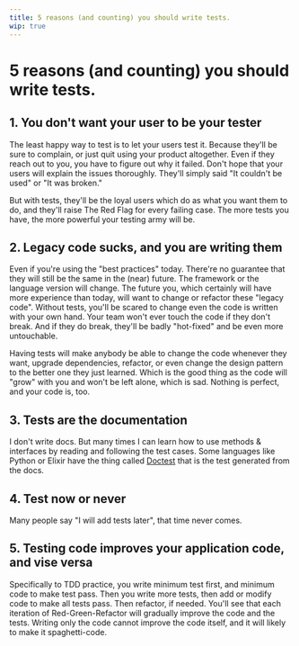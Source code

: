 ```yaml
---
title: 5 reasons (and counting) you should write tests.
wip: true
---
```


# 5 reasons (and counting) you should write tests.

## 1. You don't want your user to be your tester

The least happy way to test is to let your users test it. Because they'll be sure to complain, or just quit using your product altogether.
Even if they reach out to you, you have to figure out why it failed. Don't hope that your users will explain the issues thoroughly. They'll simply said "It couldn't be used" or "It was broken."

But with tests, they'll be the loyal users which do as what you want them to do, and they'll raise The Red Flag for every failing case. The more tests you have, the more powerful your testing army will be.

## 2. Legacy code sucks, and you are writing them

Even if you're using the "best practices" today. There're no guarantee that they will still be the same in the (near) future.
The framework or the language version will change. The future you, which certainly will have more experience than today, will want to change or refactor these "legacy code".
Without tests, you'll be scared to change even the code is written with your own hand. Your team won't ever touch the code if they don't break.
And if they do break, they'll be badly "hot-fixed" and be even more untouchable.

Having tests will make anybody be able to change the code whenever they want, upgrade dependencies, refactor, or even change the design pattern to the better one they just learned.
Which is the good thing as the code will "grow" with you and won't be left alone, which is sad. Nothing is perfect, and your code is, too.

## 3. Tests are the documentation

I don't write docs. But many times I can learn how to use methods & interfaces by reading and following the test cases.
Some languages like Python or Elixir have the thing called [Doctest](https://en.wikipedia.org/wiki/Doctest) that is the test generated from the docs.

## 4. Test now or never

Many people say "I will add tests later", that time never comes.

## 5. Testing code improves your application code, and vise versa

Specifically to TDD practice, you write minimum test first, and minimum code to make test pass.
Then you write more tests, then add or modify code to make all tests pass. Then refactor, if needed.
You'll see that each iteration of Red-Green-Refactor will gradually improve the code and the tests.
Writing only the code cannot improve the code itself, and it will likely to make it spaghetti-code.

